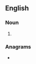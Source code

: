 ==English==

===Noun===
{{head|en|noun form}}

# {{plural of|en|yiffer}}

===Anagrams===
* {{anagrams|en|a=effirsy|Riffeys}}